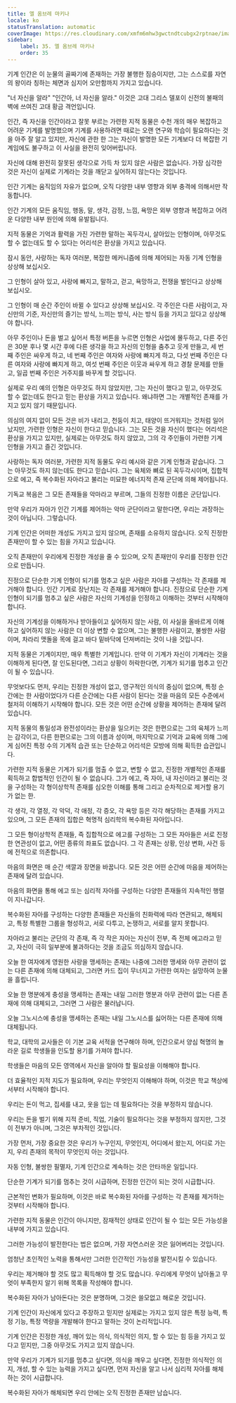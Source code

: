 ```yaml
---
title: 엘 옴브레 마키나
locale: ko
statusTranslation: automatic
coverImage: https://res.cloudinary.com/xmfm6mhw3gwctndtcubgx2rptnae/image/upload/v1740337243/small_cover_educacion_fundamental_a051170f1c.webp
sidebar:
    label: 35. 엘 옴브레 마키나
    order: 35
---
```

기계 인간은 이 눈물의 골짜기에 존재하는 가장 불행한 짐승이지만, 그는 스스로를 자연의 왕이라 칭하는 체면과 심지어 오만함까지 가지고 있습니다.

"너 자신을 알라" "인간아, 너 자신을 알라." 이것은 고대 그리스 델포이 신전의 불패의 벽에 쓰여진 고대 황금 격언입니다.

인간, 즉 자신을 인간이라고 잘못 부르는 가련한 지적 동물은 수천 개의 매우 복잡하고 어려운 기계를 발명했으며 기계를 사용하려면 때로는 오랜 연구와 학습이 필요하다는 것을 아주 잘 알고 있지만, 자신에 관한 한 그는 자신이 발명한 모든 기계보다 더 복잡한 기계임에도 불구하고 이 사실을 완전히 잊어버립니다.

자신에 대해 완전히 잘못된 생각으로 가득 차 있지 않은 사람은 없습니다. 가장 심각한 것은 자신이 실제로 기계라는 것을 깨닫고 싶어하지 않는다는 것입니다.

인간 기계는 움직임의 자유가 없으며, 오직 다양한 내부 영향과 외부 충격에 의해서만 작동합니다.

인간 기계의 모든 움직임, 행동, 말, 생각, 감정, 느낌, 욕망은 외부 영향과 복잡하고 어려운 다양한 내부 원인에 의해 유발됩니다.

지적 동물은 기억과 활력을 가진 가련한 말하는 꼭두각시, 살아있는 인형이며, 아무것도 할 수 없는데도 할 수 있다는 어리석은 환상을 가지고 있습니다.

잠시 동안, 사랑하는 독자 여러분, 복잡한 메커니즘에 의해 제어되는 자동 기계 인형을 상상해 보십시오.

그 인형이 살아 있고, 사랑에 빠지고, 말하고, 걷고, 욕망하고, 전쟁을 벌인다고 상상해 보십시오.

그 인형이 매 순간 주인이 바뀔 수 있다고 상상해 보십시오. 각 주인은 다른 사람이고, 자신만의 기준, 자신만의 즐기는 방식, 느끼는 방식, 사는 방식 등을 가지고 있다고 상상해야 합니다.

아무 주인이나 돈을 벌고 싶어서 특정 버튼을 누르면 인형은 사업에 몰두하고, 다른 주인은 30분 후나 몇 시간 후에 다른 생각을 하고 자신의 인형을 춤추고 웃게 만들고, 세 번째 주인은 싸우게 하고, 네 번째 주인은 여자와 사랑에 빠지게 하고, 다섯 번째 주인은 다른 여자와 사랑에 빠지게 하고, 여섯 번째 주인은 이웃과 싸우게 하고 경찰 문제를 만들고, 일곱 번째 주인은 거주지를 바꾸게 할 것입니다.

실제로 우리 예의 인형은 아무것도 하지 않았지만, 그는 자신이 했다고 믿고, 아무것도 할 수 없는데도 한다고 믿는 환상을 가지고 있습니다. 왜냐하면 그는 개별적인 존재를 가지고 있지 않기 때문입니다.

의심의 여지 없이 모든 것은 비가 내리고, 천둥이 치고, 태양이 뜨거워지는 것처럼 일어났지만, 가련한 인형은 자신이 한다고 믿습니다. 그는 모든 것을 자신이 했다는 어리석은 환상을 가지고 있지만, 실제로는 아무것도 하지 않았고, 그의 각 주인들이 가련한 기계 인형을 가지고 즐긴 것입니다.

사랑하는 독자 여러분, 가련한 지적 동물도 우리 예시와 같은 기계 인형과 같습니다. 그는 아무것도 하지 않는데도 한다고 믿습니다. 그는 육체와 뼈로 된 꼭두각시이며, 집합적으로 에고, 즉 복수화된 자아라고 불리는 미묘한 에너지적 존재 군단에 의해 제어됩니다.

기독교 복음은 그 모든 존재들을 악마라고 부르며, 그들의 진정한 이름은 군단입니다.

만약 우리가 자아가 인간 기계를 제어하는 악마 군단이라고 말한다면, 우리는 과장하는 것이 아닙니다. 그렇습니다.

기계 인간은 어떠한 개성도 가지고 있지 않으며, 존재를 소유하지 않습니다. 오직 진정한 존재만이 할 수 있는 힘을 가지고 있습니다.

오직 존재만이 우리에게 진정한 개성을 줄 수 있으며, 오직 존재만이 우리를 진정한 인간으로 만듭니다.

진정으로 단순한 기계 인형이 되기를 멈추고 싶은 사람은 자아를 구성하는 각 존재를 제거해야 합니다. 인간 기계로 장난치는 각 존재를 제거해야 합니다. 진정으로 단순한 기계 인형이 되기를 멈추고 싶은 사람은 자신의 기계성을 인정하고 이해하는 것부터 시작해야 합니다.

자신의 기계성을 이해하거나 받아들이고 싶어하지 않는 사람, 이 사실을 올바르게 이해하고 싶어하지 않는 사람은 더 이상 변할 수 없으며, 그는 불행한 사람이고, 불쌍한 사람이며, 차라리 맷돌을 목에 걸고 바다 밑바닥에 던져버리는 것이 나을 것입니다.

지적 동물은 기계이지만, 매우 특별한 기계입니다. 만약 이 기계가 자신이 기계라는 것을 이해하게 된다면, 잘 인도된다면, 그리고 상황이 허락한다면, 기계가 되기를 멈추고 인간이 될 수 있습니다.

무엇보다도 먼저, 우리는 진정한 개성이 없고, 영구적인 의식의 중심이 없으며, 특정 순간에는 한 사람이었다가 다른 순간에는 다른 사람이 된다는 것을 마음의 모든 수준에서 철저히 이해하기 시작해야 합니다. 모든 것은 어떤 순간에 상황을 제어하는 존재에 달려 있습니다.

지적 동물의 통일성과 완전성이라는 환상을 일으키는 것은 한편으로는 그의 육체가 느끼는 감각이고, 다른 한편으로는 그의 이름과 성이며, 마지막으로 기억과 교육에 의해 그에게 심어진 특정 수의 기계적 습관 또는 단순하고 어리석은 모방에 의해 획득한 습관입니다.

가련한 지적 동물은 기계가 되기를 멈출 수 없고, 변할 수 없고, 진정한 개별적인 존재를 획득하고 합법적인 인간이 될 수 없습니다. 그가 에고, 즉 자아, 내 자신이라고 불리는 것을 구성하는 각 형이상학적 존재를 심오한 이해를 통해 그리고 순차적으로 제거할 용기가 없는 한.

각 생각, 각 열정, 각 악덕, 각 애정, 각 증오, 각 욕망 등은 각각 해당하는 존재를 가지고 있으며, 그 모든 존재의 집합은 혁명적 심리학의 복수화된 자아입니다.

그 모든 형이상학적 존재들, 즉 집합적으로 에고를 구성하는 그 모든 자아들은 서로 진정한 연관성이 없고, 어떤 종류의 좌표도 없습니다. 그 각 존재는 상황, 인상 변화, 사건 등에 전적으로 의존합니다.

마음의 화면은 매 순간 색깔과 장면을 바꿉니다. 모든 것은 어떤 순간에 마음을 제어하는 존재에 달려 있습니다.

마음의 화면을 통해 에고 또는 심리적 자아를 구성하는 다양한 존재들의 지속적인 행렬이 지나갑니다.

복수화된 자아를 구성하는 다양한 존재들은 자신들의 친화력에 따라 연관되고, 해체되고, 특정 특별한 그룹을 형성하고, 서로 다투고, 논쟁하고, 서로를 알지 못합니다.

자아라고 불리는 군단의 각 존재, 즉 각 작은 자아는 자신이 전부, 즉 전체 에고라고 믿고, 자신이 극히 일부분에 불과하다는 것을 조금도 의심하지 않습니다.

오늘 한 여자에게 영원한 사랑을 맹세하는 존재는 나중에 그러한 맹세와 아무 관련이 없는 다른 존재에 의해 대체되고, 그러면 카드 집이 무너지고 가련한 여자는 실망하여 눈물을 흘립니다.

오늘 한 명분에게 충성을 맹세하는 존재는 내일 그러한 명분과 아무 관련이 없는 다른 존재에 의해 대체되고, 그러면 그 사람은 물러납니다.

오늘 그노시스에 충성을 맹세하는 존재는 내일 그노시스를 싫어하는 다른 존재에 의해 대체됩니다.

학교, 대학의 교사들은 이 기본 교육 서적을 연구해야 하며, 인간으로서 양심 혁명의 놀라운 길로 학생들을 인도할 용기를 가져야 합니다.

학생들은 마음의 모든 영역에서 자신을 알아야 할 필요성을 이해해야 합니다.

더 효율적인 지적 지도가 필요하며, 우리는 무엇인지 이해해야 하며, 이것은 학교 책상에서부터 시작해야 합니다.

우리는 돈이 먹고, 집세를 내고, 옷을 입는 데 필요하다는 것을 부정하지 않습니다.

우리는 돈을 벌기 위해 지적 준비, 직업, 기술이 필요하다는 것을 부정하지 않지만, 그것이 전부가 아니며, 그것은 부차적인 것입니다.

가장 먼저, 가장 중요한 것은 우리가 누구인지, 무엇인지, 어디에서 왔는지, 어디로 가는지, 우리 존재의 목적이 무엇인지 아는 것입니다.

자동 인형, 불쌍한 필멸자, 기계 인간으로 계속하는 것은 안타까운 일입니다.

단순한 기계가 되기를 멈추는 것이 시급하며, 진정한 인간이 되는 것이 시급합니다.

근본적인 변화가 필요하며, 이것은 바로 복수화된 자아를 구성하는 각 존재를 제거하는 것부터 시작해야 합니다.

가련한 지적 동물은 인간이 아니지만, 잠재적인 상태로 인간이 될 수 있는 모든 가능성을 내부에 가지고 있습니다.

그러한 가능성이 발전한다는 법은 없으며, 가장 자연스러운 것은 잃어버리는 것입니다.

엄청난 초인적인 노력을 통해서만 그러한 인간적인 가능성을 발전시킬 수 있습니다.

우리는 제거해야 할 것도 많고 획득해야 할 것도 많습니다. 우리에게 무엇이 남아돌고 무엇이 부족한지 알기 위해 목록을 작성해야 합니다.

복수화된 자아가 남아돈다는 것은 분명하며, 그것은 쓸모없고 해로운 것입니다.

기계 인간이 자신에게 있다고 주장하고 믿지만 실제로는 가지고 있지 않은 특정 능력, 특정 기능, 특정 역량을 개발해야 한다고 말하는 것이 논리적입니다.

기계 인간은 진정한 개성, 깨어 있는 의식, 의식적인 의지, 할 수 있는 힘 등을 가지고 있다고 믿지만, 그중 아무것도 가지고 있지 않습니다.

만약 우리가 기계가 되기를 멈추고 싶다면, 의식을 깨우고 싶다면, 진정한 의식적인 의지, 개성, 할 수 있는 능력을 가지고 싶다면, 먼저 자신을 알고 나서 심리적 자아를 해체하는 것이 시급합니다.

복수화된 자아가 해체되면 우리 안에는 오직 진정한 존재만 남습니다.

